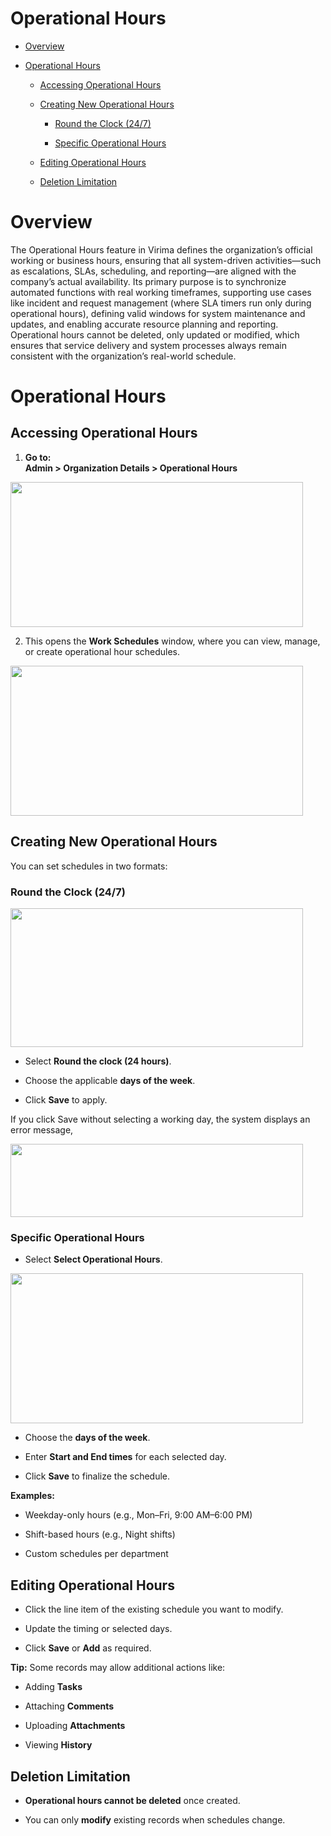 # Operational Hours

- [Overview](#OperationalHours-Overview)

- [Operational Hours](#OperationalHours-OperationalHours)

  - [Accessing Operational Hours](#OperationalHours-AccessingOperationalHo)

  - [Creating New Operational Hours](#OperationalHours-CreatingNewOperational)

    - [Round the Clock (24/7)](#OperationalHours-RoundtheClock(24/7))

    - [Specific Operational Hours](#OperationalHours-SpecificOperationalHou)

  - [Editing Operational Hours](#OperationalHours-EditingOperationalHour)

  - [Deletion Limitation](#OperationalHours-DeletionLimitation)

# **Overview**

The Operational Hours feature in Virima defines the organization’s official working or business hours, ensuring that all system-driven activities—such as escalations, SLAs, scheduling, and reporting—are aligned with the company’s actual availability. Its primary purpose is to synchronize automated functions with real working timeframes, supporting use cases like incident and request management (where SLA timers run only during operational hours), defining valid windows for system maintenance and updates, and enabling accurate resource planning and reporting. Operational hours cannot be deleted, only updated or modified, which ensures that service delivery and system processes always remain consistent with the organization’s real-world schedule.

# Operational Hours

## Accessing Operational Hours

1.  **Go to:**  
    **Admin \> Organization Details \> Operational Hours**

<img src="/assets/images/Operational_Hours/media/image1-1.png" style="width:4.875in;height:2.41667in" />

2.  This opens the **Work Schedules** window, where you can view, manage, or create operational hour schedules.

<img src="/assets/images/Operational_Hours/media/image2-1.png" style="width:4.875in;height:2.5in" />

## Creating New Operational Hours

You can set schedules in two formats:

### **Round the Clock (24/7)**

<img src="/assets/images/Operational_Hours/media/image3-1.png" style="width:4.875in;height:2.31667in" />

- Select **Round the clock (24 hours)**.

- Choose the applicable **days of the week**.

- Click **Save** to apply.

If you click Save without selecting a working day, the system displays an error message,

<img src="/assets/images/Operational_Hours/media/image4-1.png" style="width:4.875in;height:1.21667in" />

### **Specific Operational Hours**

- Select **Select Operational Hours**.

<img src="/assets/images/Operational_Hours/media/image2-1.png" style="width:4.875in;height:2.5in" />

- Choose the **days of the week**.

- Enter **Start and End times** for each selected day.

- Click **Save** to finalize the schedule.

**Examples:**

- Weekday-only hours (e.g., Mon–Fri, 9:00 AM–6:00 PM)

- Shift-based hours (e.g., Night shifts)

- Custom schedules per department

## Editing Operational Hours

- Click the line item of the existing schedule you want to modify.

- Update the timing or selected days.

- Click **Save** or **Add** as required.

**Tip:** Some records may allow additional actions like:

- Adding **Tasks**

- Attaching **Comments**

- Uploading **Attachments**

- Viewing **History**

## Deletion Limitation

- **Operational hours cannot be deleted** once created.

- You can only **modify** existing records when schedules change.
